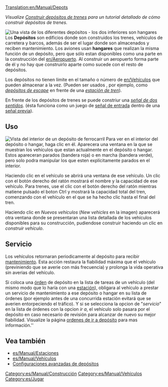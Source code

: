 [[Translation:en/Manual/Depots]]
{{es/Pendiente de traducción}}

''Visualize [[es/Manual/Construir depósitos de trenes|Construir depósitos de trenes]] para un tutorial detallado de cómo construir depósitos de trenes.''

[[File:en/Manual/Depots.png|frame|left|Una vista de los diferentes depósitos - los dos inferiores son hangares]]
Los '''Depósitos''' son edificios donde son construidos los trenes, vehículos de carretera y barcos, además de ser el lugar donde son almacenados y reciben mantenimiento. Los aviones usan '''hangares''' que realizan la misma función de un depósito, pero que sólo estan disponibles como una parte en la construcción del [[en/Aeropuerto]]. Al construir un aeropuerto forma parte de él y no hay que construirlo aparte como sucede con el resto de depósitos.

Los depósitos no tienen límite en el tamaño o número de [[en/Vehículos]] que pueden almacenar a la vez. (Pueden ser usados , por ejemplo, como [[es/Manual/Estaciones de tren#con-deposito-de-escape|''depósitos de escape'']] en frente de una [[es/Manual/Estaciones de tren|''estación de tren'']]).

En frente de los depósitos de trenes se puede constriur una [[es/Manual/Señales#two-way|''señal de dos sentidos'']]. (ésta funciona como un juego de [[es/Manual/Señales#senales-de-entrada|señal de entrada]] dentro de una [[es/Manual/Señales#senales-previas|señal previa]]).

==Uso==
[[File:en/Manual/RailwayDepotWindow.png|frame|Vista del interior de un depósito de ferrocarril]]
Para ver en el interior del depósito o hangar, haga clic en él. Aparecera una ventana en la que se muestran los vehículos que estan actualmente en el depósito o hangar. Estos apareceran parados (bandera roja) o en marcha (bandera verde), pero solo podra manipular los que esten explícitamente parados en el interior.

Haciendo clic en el vehículo se abrirá una ventana de ese vehículo. Un clic con el botón derecho del ratón mostrará el nombre y la capacidad de ese vehículo. Para trenes, use el clic con el botón derecho del ratón mientras matiene pulsado el boton Ctrl y mostrará la capacidad total del tren, comenzando con el vehículo en el que se ha hecho clic hasta el final del tren.

Haciendo clic en ''Nuevos vehículos'' (''New vehicles'' en la imagen) aparecerá otra ventana donde se presentaran una lista detallada de los vehículos disponibles para su construcción, pudiendose construir haciendo un clic en ''construir vehículo''.

==Servicio==
Los vehículos retornaran periodicamente al depósito para recibir [[en/Manual/Servicing|mantenimiento]]. Esta acción restaura la fiabilidad máxima que el vehículo (previniendo que se averie con más frecuencia) y prolonga la vida operativa sin averias del vehículo.

Si coloca una [[es/Manual/Órdenes|órden]] de depósito en la lista de tareas de un vehículo (del mismo modo que lo haría con una [[es/Manual/Estaciones|estación]]), obligara al vehículo a prestar un servicio de mantenimiento a ese depósito o hangar en su lista de órdenes (por ejemplo antes de una concurrida estación evitará que se averien entorpeciendo el tráfico). Y si se selecciona la opcion de "''servicio''" en la lista de órdenes con la opcion ''ir a'', el vehículo solo pasara por el depósito en caso necesario de revisión para alcanzar de nuevo su mejor fiabilidad. Visualize la página [[en/Archive/Manual/Settings/Allow goto depot orders|ordenes de ir a depósito]] para mas información.''

==Vea también==
*[[es/Manual/Estaciones]]
*[[es/Manual/Vehículos]]
*[[es/Manual/Construir depósitos de trenes|Configuraciones avanzadas de depósitos]]

[[Category:es/Manual/Construcción]]
[[Category:es/Manual/Vehículos]]
[[Category:es/Jugar]]